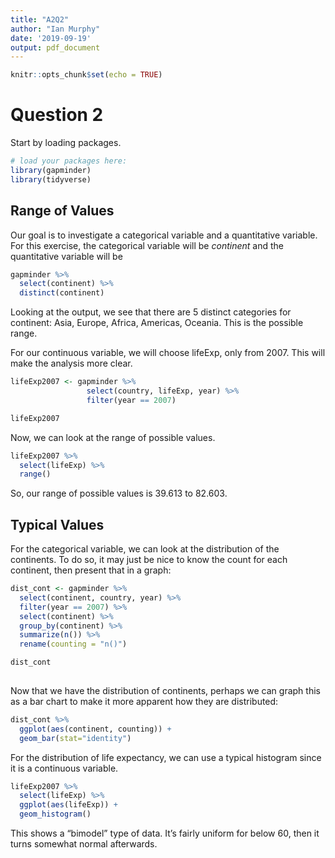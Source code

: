 ```yaml
---
title: "A2Q2"
author: "Ian Murphy"
date: '2019-09-19'
output: pdf_document
---
```


```r
knitr::opts_chunk$set(echo = TRUE)
```

# Question 2

Start by loading packages.

```r
# load your packages here:
library(gapminder)
library(tidyverse)
```

## Range of Values

Our goal is to investigate a categorical variable and a quantitative variable. For this exercise, the categorical variable will be *continent* and the quantitative variable will be 

```r
gapminder %>% 
  select(continent) %>% 
  distinct(continent)
```

Looking at the output, we see that there are 5 distinct categories for continent: Asia, Europe, Africa, Americas, Oceania. This is the possible range.

For our continuous variable, we will choose lifeExp, only from 2007. This will make the analysis more clear. 

```r
lifeExp2007 <- gapminder %>% 
                 select(country, lifeExp, year) %>% 
                 filter(year == 2007)

lifeExp2007
```

Now, we can look at the range of possible values.

```r
lifeExp2007 %>% 
  select(lifeExp) %>% 
  range()

```

So, our range of possible values is 39.613 to 82.603.

## Typical Values

For the categorical variable, we can look at the distribution of the continents. To do so, it may just be nice to know the count for each continent, then present that in a graph:

```r
dist_cont <- gapminder %>% 
  select(continent, country, year) %>% 
  filter(year == 2007) %>% 
  select(continent) %>% 
  group_by(continent) %>% 
  summarize(n()) %>% 
  rename(counting = "n()")

dist_cont
  
```

Now that we have the distribution of continents, perhaps we can graph this as a bar chart to make it more apparent how they are distributed:

```r
dist_cont %>% 
  ggplot(aes(continent, counting)) + 
  geom_bar(stat="identity")
```

For the distribution of life expectancy, we can use a typical histogram since it is a continuous variable.

```r
lifeExp2007 %>% 
  select(lifeExp) %>% 
  ggplot(aes(lifeExp)) +
  geom_histogram()
```

This shows a "bimodel" type of data. It's fairly uniform for below 60, then it turns somewhat normal afterwards. 